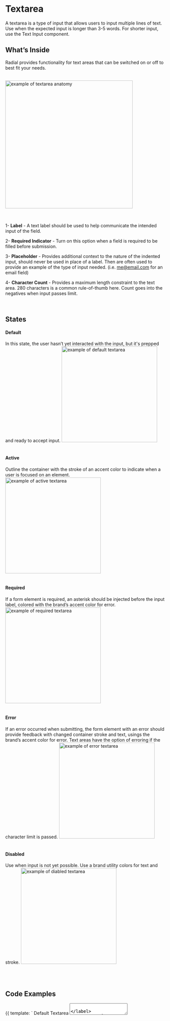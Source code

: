 
<Meta title="Components/Atoms/Text Area" />

# Textarea


A textarea is a type of input that allows users to input multiple lines of text. Use when the expected input is longer than 3-5 words. For shorter input, use the Text Input component.



## What’s Inside

Radial provides functionality for text areas that can be switched on or off to best fit your needs.
<br /><br />


<img
    alt="example of textarea anatomy"
    src="./images/Molecules-TextArea-Anatomy.png"
    width="400"
/>

<br />



1- **Label** - A text label should be used to help communicate the intended input of the field.

2- **Required Indicator** - Turn on this option when a field is required to be filled before submission.

3- **Placeholder** - Provides additional context to the nature of the indented input, should never be used in place of a label. Then are often used to provide an example of the type of input needed. (i.e. [me@email.com](mailto:my@email.com) for an email field)

4- **Character Count** - Provides a maximum length constraint to the text area. 280 characters is a common rule-of-thumb here. Count goes into the negatives when input passes limit.


<br />


## States

#### **Default**
In this state, the user hasn’t yet interacted with the input, but it's prepped and ready to accept input.
<img
    alt="example of default textarea"
    src="./images/Molecules-TextArea-DefaultState.png"
    width="300"
/>
<br /><br />

#### **Active**
Outline the container with the stroke of an accent color to indicate when a user is focused on an element.
<img
    alt="example of active textarea"
    src="./images/Molecules-TextArea-ActiveState.png"
    width="300"
/>
<br /><br />

#### **Required**
If a form element is required, an asterisk should be injected before the input label, colored with the brand’s accent color for error.
<img
    alt="example of required textarea"
    src="./images/Molecules-TextArea-RequiredState.png"
    width="300"
/>
  <br /><br />


#### **Error**
If an error occurred when submitting, the form element with an error should provide feedback with changed container stroke and text, usings the brand’s accent color for error. Text areas have the option of erroring if the character limit is passed.
<img
    alt="example of error textarea"
    src="./images/Molecules-TextArea-ErrorState.png"
    width="300"
/>
  <br /><br />

#### **Disabled**
Use when input is not yet possible. Use a brand utility colors for text and stroke.
<img
    alt="example of diabled textarea"
    src="./images/Molecules-TextArea-DisabledState.png"
    width="300"
/>

  <br /><br />


## Code Examples

<Canvas>
    <Story name="Default">
        {{
            template: `
                <label>Default Textarea
                    <textarea placeholder="placeholder text"/>
                </label>
            `
        }}
    </Story>
</Canvas>

<br />

<Canvas>
    <Story name="Character Counter">
        {{
            data: () => ({
                textarea: '',
                maxCharacters: 10,
            }),
            template: `
                <label>Textarea with Character Count
                    <textarea v-model="textarea" placeholder="placeholder text"/>
                    <p :class="{'error': maxCharacters-textarea.length < 0}">{{ maxCharacters-textarea.length }} Characters Remaining</p>
                </label>
            `
        }}
    </Story>
</Canvas>

<br />

<Canvas>
    <Story name="Required">
        {{
            template: `
                <label class="required">Required Textarea
                    <textarea placeholder="placeholder text" required aria-required="true"/>
                </label>
            `
        }}
    </Story>
</Canvas>

<br />

<Canvas>
    <Story name="Error">
        {{
            template: `
                <label class="error">Error Textarea
                    <textarea placeholder="placeholder text"/>
                    <p class="error">Error text lorem ipsum dolor sit amet, consectetur adipisicing elit.</p>
                </label>
            `
        }}
    </Story>
</Canvas>

<br />

<Canvas>
    <Story name="Error with Character Counter">
        {{
            data: () => ({
                textarea: '',
                maxCharacters: 10,
            }),
            template: `
                <label class="error">Textarea with Character Count
                    <textarea v-model="textarea" placeholder="placeholder text"/>
                    <p class="error">Error text lorem ipsum dolor sit amet, consectetur adipisicing elit.</p>
                    <p :class="{'error': maxCharacters-textarea.length < 0}">{{ maxCharacters-textarea.length }} Characters Remaining</p>
                </label>
            `
        }}
    </Story>
</Canvas>

<br />

<Canvas>
    <Story name="Disabled">
        {{
            template: `
                <label class="disabled">Disabled Textarea
                    <textarea placeholder="placeholder text" disabled aria-disabled="true"/>
                </label>
            `
        }}
    </Story>
</Canvas>


## Accessibility

Like Text Inputs, Textareas, should clearly indicate the purpose of the input.



Textarea components should have a matching `<label>` to them.


Add `aria-required` for required inputs.


If the textarea is not enclosed within the label tag, then labels must have the for attribute matching the ID of the textarea, like `<input id="unique-id-of-input"/>`. This practice ensures that screen readers inform users correctly about what information to enter where.
